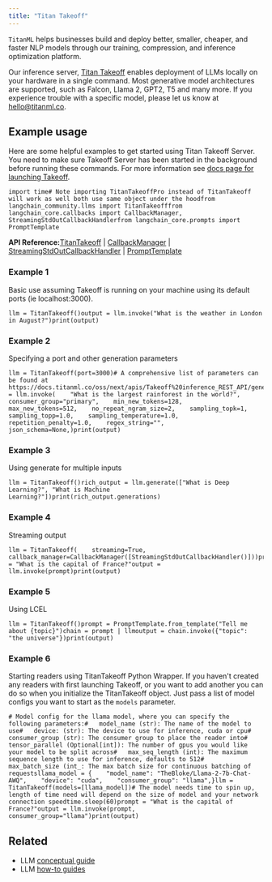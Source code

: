 ```yaml
---
title: "Titan Takeoff"
---
```


`TitanML` helps businesses build and deploy better, smaller, cheaper, and faster NLP models through our training, compression, and inference optimization platform.

Our inference server, [Titan Takeoff](https://docs.titanml.co/oss/intro) enables deployment of LLMs locally on your hardware in a single command. Most generative model architectures are supported, such as Falcon, Llama 2, GPT2, T5 and many more. If you experience trouble with a specific model, please let us know at [hello@titanml.co](mailto:hello@titanml.co).

## Example usage

Here are some helpful examples to get started using Titan Takeoff Server. You need to make sure Takeoff Server has been started in the background before running these commands. For more information see [docs page for launching Takeoff](https://docs.titanml.co/oss/Docs/launching/).

```
import time# Note importing TitanTakeoffPro instead of TitanTakeoff will work as well both use same object under the hoodfrom langchain_community.llms import TitanTakeofffrom langchain_core.callbacks import CallbackManager, StreamingStdOutCallbackHandlerfrom langchain_core.prompts import PromptTemplate
```

**API Reference:**[TitanTakeoff](https://python.langchain.com/api_reference/community/llms/langchain_community.llms.titan_takeoff.TitanTakeoff.html) | [CallbackManager](https://python.langchain.com/api_reference/core/callbacks/langchain_core.callbacks.manager.CallbackManager.html) | [StreamingStdOutCallbackHandler](https://python.langchain.com/api_reference/core/callbacks/langchain_core.callbacks.streaming_stdout.StreamingStdOutCallbackHandler.html) | [PromptTemplate](https://python.langchain.com/api_reference/core/prompts/langchain_core.prompts.prompt.PromptTemplate.html)

### Example 1

Basic use assuming Takeoff is running on your machine using its default ports (ie localhost:3000).

```
llm = TitanTakeoff()output = llm.invoke("What is the weather in London in August?")print(output)
```

### Example 2

Specifying a port and other generation parameters

```
llm = TitanTakeoff(port=3000)# A comprehensive list of parameters can be found at https://docs.titanml.co/oss/next/apis/Takeoff%20inference_REST_API/generate#requestoutput = llm.invoke(    "What is the largest rainforest in the world?",    consumer_group="primary",    min_new_tokens=128,    max_new_tokens=512,    no_repeat_ngram_size=2,    sampling_topk=1,    sampling_topp=1.0,    sampling_temperature=1.0,    repetition_penalty=1.0,    regex_string="",    json_schema=None,)print(output)
```

### Example 3

Using generate for multiple inputs

```
llm = TitanTakeoff()rich_output = llm.generate(["What is Deep Learning?", "What is Machine Learning?"])print(rich_output.generations)
```

### Example 4

Streaming output

```
llm = TitanTakeoff(    streaming=True, callback_manager=CallbackManager([StreamingStdOutCallbackHandler()]))prompt = "What is the capital of France?"output = llm.invoke(prompt)print(output)
```

### Example 5

Using LCEL

```
llm = TitanTakeoff()prompt = PromptTemplate.from_template("Tell me about {topic}")chain = prompt | llmoutput = chain.invoke({"topic": "the universe"})print(output)
```

### Example 6

Starting readers using TitanTakeoff Python Wrapper. If you haven't created any readers with first launching Takeoff, or you want to add another you can do so when you initialize the TitanTakeoff object. Just pass a list of model configs you want to start as the `models` parameter.

```
# Model config for the llama model, where you can specify the following parameters:#   model_name (str): The name of the model to use#   device: (str): The device to use for inference, cuda or cpu#   consumer_group (str): The consumer group to place the reader into#   tensor_parallel (Optional[int]): The number of gpus you would like your model to be split across#   max_seq_length (int): The maximum sequence length to use for inference, defaults to 512#   max_batch_size (int_: The max batch size for continuous batching of requestsllama_model = {    "model_name": "TheBloke/Llama-2-7b-Chat-AWQ",    "device": "cuda",    "consumer_group": "llama",}llm = TitanTakeoff(models=[llama_model])# The model needs time to spin up, length of time need will depend on the size of model and your network connection speedtime.sleep(60)prompt = "What is the capital of France?"output = llm.invoke(prompt, consumer_group="llama")print(output)
```

## Related

* LLM [conceptual guide](/oss/concepts/text_llms)
* LLM [how-to guides](/oss/how_to/#llms)
